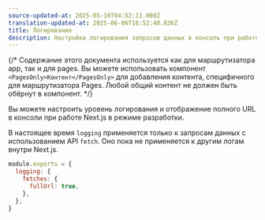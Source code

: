 ```yaml
---
source-updated-at: 2025-05-16T04:52:11.000Z
translation-updated-at: 2025-06-06T16:52:40.836Z
title: Логирование
description: Настройка логирования запросов данных в консоль при работе Next.js в режиме разработки.
---
```


{/* Содержание этого документа используется как для маршрутизатора app, так и для pages. Вы можете использовать компонент `<PagesOnly>Контент</PagesOnly>` для добавления контента, специфичного для маршрутизатора Pages. Любой общий контент не должен быть обёрнут в компонент. */}

Вы можете настроить уровень логирования и отображение полного URL в консоли при работе Next.js в режиме разработки.

В настоящее время `logging` применяется только к запросам данных с использованием API `fetch`. Оно пока не применяется к другим логам внутри Next.js.

```js filename="next.config.js"
module.exports = {
  logging: {
    fetches: {
      fullUrl: true,
    },
  },
}
```